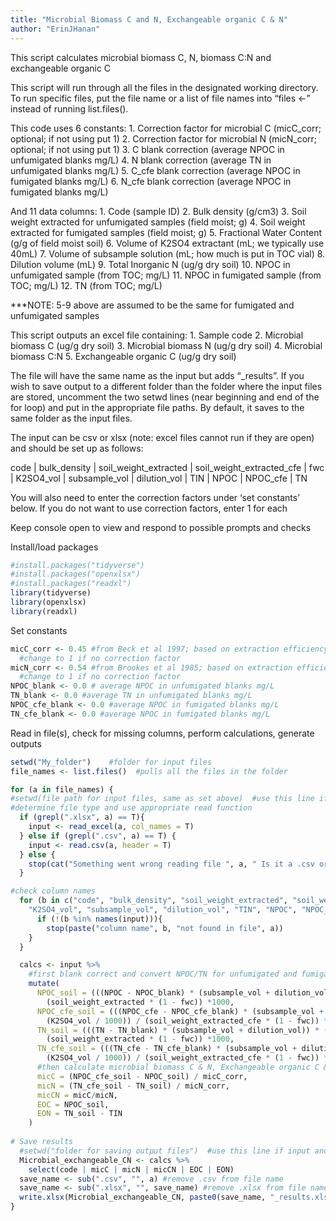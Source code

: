 ```yaml
---
title: "Microbial Biomass C and N, Exchangeable organic C & N"
author: "ErinJHanan"
---
```

This script calculates microbial biomass C, N, biomass C:N and exchangeable organic C 

This script will run through all the files in the designated working directory.
To run specific files, put the file name or a list of file names into "files <-" instead of running list.files().

This code uses 6 constants:
1. Correction factor for microbial C (micC_corr; optional; if not using put 1)
2. Correction factor for microbial N (micN_corr; optional; if not using put 1)
3. C blank correction (average NPOC in unfumigated blanks mg/L)
4. N blank correction (average TN in unfumigated blanks mg/L)
5. C_cfe blank correction (average NPOC in fumigated blanks mg/L)
6. N_cfe blank correction (average NPOC in fumigated blanks mg/L)

And 11 data columns:
1. Code (sample ID)
2. Bulk density (g/cm3)
3. Soil weight extracted for unfumigated samples (field moist; g)
4. Soil weight extracted for fumigated samples (field moist; g)
5. Fractional Water Content (g/g of field moist soil)
6. Volume of K2SO4 extractant (mL; we typically use 40mL)
7. Volume of subsample solution (mL; how much is put in TOC vial)
8. Dilution volume (mL)
9. Total Inorganic N (ug/g dry soil)
10. NPOC in unfumigated sample (from TOC; mg/L)
11. NPOC in fumigated sample (from TOC; mg/L)
12. TN (from TOC; mg/L)

***NOTE: 5-9 above are assumed to be the same for fumigated and unfumigated samples

This script outputs an excel file containing:
1. Sample code 
2. Microbial biomass C (ug/g dry soil)
3. Microbial biomass N (ug/g dry soil) 
4. Microbial biomass C:N 
5. Exchangeable organic C (ug/g dry soil) 

The file will have the same name as the input but adds "_results". 
If you wish to save output to a different folder than the folder where the input files are stored, 
uncomment the two setwd lines (near beginning and end of the for loop) and put in the appropriate 
file paths. By default, it saves to the same folder as the input files.

The input can be csv or xlsx (note: excel files cannot run if they are open) and should be set up as follows:  

code | bulk_density | soil_weight_extracted |  soil_weight_extracted_cfe | fwc | K2SO4_vol | subsample_vol | dilution_vol | TIN | NPOC | NPOC_cfe | TN   

You will also need to enter the correction factors under 'set constants' below. If you do not want to
use correction factors, enter 1 for each

Keep console open to view and respond to possible prompts and checks

Install/load packages
```r
#install.packages("tidyverse")
#install.packages("openxlsx")
#install.packages("readxl")
library(tidyverse)
library(openxlsx)
library(readxl)
```

Set constants
```r
micC_corr <- 0.45 #from Beck et al 1997; based on extraction efficiency; 
  #change to 1 if no correction factor
micN_corr <- 0.54 #from Brookes et al 1985; based on extraction efficiency; 
  #change to 1 if no correction factor
NPOC_blank <- 0.0 # average NPOC in unfumigated blanks mg/L
TN_blank <- 0.0 #average TN in unfumigated blanks mg/L
NPOC_cfe_blank <- 0.0 #average NPOC in fumigated blanks mg/L
TN_cfe_blank <- 0.0 #average NPOC in fumigated blanks mg/L
```

Read in file(s), check for missing columns, perform calculations, generate outputs
```r
setwd("My_folder")    #folder for input files
file_names <- list.files()  #pulls all the files in the folder

for (a in file_names) {
#setwd(file path for input files, same as set above)  #use this line if input and output folders differ
#determine file type and use appropriate read function
  if (grepl(".xlsx", a) == T){   
    input <- read_excel(a, col_names = T)
  } else if (grepl(".csv", a) == T) {
    input <- read.csv(a, header = T)
  } else {
    stop(cat("Something went wrong reading file ", a, " Is it a .csv or .xlsx?"))
  }

#check column names
  for (b in c("code", "bulk_density", "soil_weight_extracted", "soil_weight_extracted_cfe", "fwc", 
    "K2SO4_vol", "subsample_vol", "dilution_vol", "TIN", "NPOC", "NPOC_cfe", "TN")){
      if (!(b %in% names(input))){
        stop(paste("column name", b, "not found in file", a))
    }
  }

  calcs <- input %>%
    #first blank correct and convert NPOC/TN for unfumigated and fumigated samples into ug/g dry soil
    mutate(
      NPOC_soil = (((NPOC - NPOC_blank) * (subsample_vol + dilution_vol)) * (K2SO4_vol / 1000)) / 
        (soil_weight_extracted * (1 - fwc)) *1000,
      NPOC_cfe_soil = (((NPOC_cfe - NPOC_cfe_blank) * (subsample_vol + dilution_vol)) * 
        (K2SO4_vol / 1000)) / (soil_weight_extracted_cfe * (1 - fwc)) *1000,
      TN_soil = (((TN - TN_blank) * (subsample_vol + dilution_vol)) * (K2SO4_vol / 1000)) / 
        (soil_weight_extracted * (1 - fwc)) *1000,
      TN_cfe_soil = (((TN_cfe - TN_cfe_blank) * (subsample_vol + dilution_vol)) * 
        (K2SO4_vol / 1000)) / (soil_weight_extracted_cfe * (1 - fwc)) *1000,
      #then calculate microbial biomass C & N, Exchangeable organic C & N 
      micC = (NPOC_cfe_soil - NPOC_soil) / micC_corr,
      micN = (TN_cfe_soil - TN_soil) / micN_corr,
      micCN = micC/micN,
      EOC = NPOC_soil,
      EON = TN_soil - TIN
    )
    
# Save results
  #setwd("folder for saving output files")  #use this line if input and output folders differ
  Microbial_exchangeable_CN <- calcs %>%
    select(code | micC | micN | micCN | EOC | EON) 
  save_name <- sub(".csv", "", a) #remove .csv from file name
  save_name <- sub(".xlsx", "", save_name) #remove .xlsx from file name
  write.xlsx(Microbial_exchangeable_CN, paste0(save_name, "_results.xlsx"))
}
```

